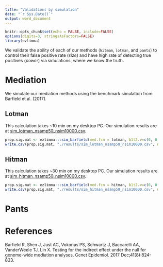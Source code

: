 ```yaml
---
title: "Validations by simulation"
date: "`r Sys.Date()`"
output: word_document
---
```


```r
knitr::opts_chunk$set(echo = FALSE, include=FALSE)
options(digits=3, stringsAsFactors=FALSE)
library(ezlimma)
```

We validate the ability of each of our methods (`hitman`, `lotman`, and `pants`) to control their false positive rate (*size*) and have high rate of detecting true positives (*power*) via simulations, where we know the truth.

# Mediation

We simulate our mediation methods using the benchmark simulation from Barfield et al. (2017).

## Lotman

This calculation takes ~10 min on my desktop PC. Our simulation results are at [sim_lotman_nsamp50_nsim10000.csv](./results/sim_lotman_nsamp50_nsim10000.csv).

```r
prop.sig.mat <- ezlimma:::sim_barfield(med.fcn = lotman, b1t2.v=c(0, 0.14, 0.39), nsim = 10**4)
write.csv(prop.sig.mat, "./results/sim_lotman_nsamp50_nsim10000.csv", na="")
```

## Hitman

This calculation takes ~30 min on my desktop PC. Our simulation results are at [sim_hitman_nsamp50_nsim10000.csv](./results/sim_hitman_nsamp50_nsim10000.csv).

```r
prop.sig.mat <- ezlimma:::sim_barfield(med.fcn = hitman, b1t2.v=c(0, 0.14, 0.39), nsim = 10**4, ngene=99)
write.csv(prop.sig.mat, "./results/sim_hitman_nsamp50_nsim10000.csv", na="")
```

# Pants



# References
Barfield R, Shen J, Just AC, Vokonas PS, Schwartz J, Baccarelli AA, VanderWeele TJ, Lin X. Testing for the indirect 
effect under the null for genome-wide mediation analyses. Genet Epidemiol. 2017 Dec;41(8):824-833.